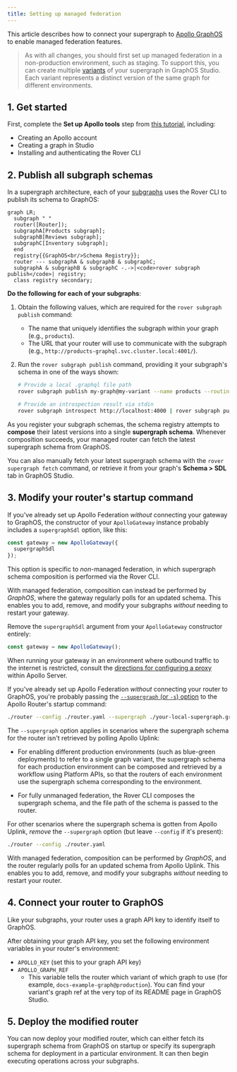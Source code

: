 ```yaml
---
title: Setting up managed federation
---
```



This article describes how to connect your supergraph to [Apollo GraphOS](/graphos/) to enable managed federation features.

> As with all changes, you should first set up managed federation in a non-production environment, such as staging. To support this, you can create multiple [variants](/graphos/graphs/#variants) of your supergraph in GraphOS Studio. Each variant represents a distinct version of the same graph for different environments.

## 1. Get started

First, complete the **Set up Apollo tools** step from [this tutorial](/graphos/quickstart/self-hosted#1-set-up-apollo-tools), including:

- Creating an Apollo account
- Creating a graph in Studio
- Installing and authenticating the Rover CLI

## 2. Publish all subgraph schemas

In a supergraph architecture, each of your [subgraphs](../building-supergraphs/subgraphs-overview/) uses the Rover CLI to publish its schema to GraphOS:

```mermaid
graph LR;
  subgraph " "
  router([Router]);
  subgraphA[Products subgraph];
  subgraphB[Reviews subgraph];
  subgraphC[Inventory subgraph];
  end
  registry{{GraphOS<br/>Schema Registry}};
  router --- subgraphA & subgraphB & subgraphC;
  subgraphA & subgraphB & subgraphC -.->|<code>rover subgraph publish</code>| registry;
  class registry secondary;
```

**Do the following for each of your subgraphs**:

1. Obtain the following values, which are required for the `rover subgraph publish` command:

    * The name that uniquely identifies the subgraph within your graph (e.g., `products`).
    * The URL that your router will use to communicate with the subgraph (e.g., `http://products-graphql.svc.cluster.local:4001/`).

2. Run the `rover subgraph publish` command, providing it your subgraph's schema in one of the ways shown:

    ```bash
    # Provide a local .graphql file path
    rover subgraph publish my-graph@my-variant --name products --routing-url http://products-graphql.svc.cluster.local:4001/ --schema ./schema.graphql 

    # Provide an introspection result via stdin
    rover subgraph introspect http://localhost:4000 | rover subgraph publish my-graph@my-variant --name products --routing-url http://products-graphql.svc.cluster.local:4001/ --schema -
    ```

As you register your subgraph schemas, the schema registry attempts to **compose** their latest versions into a single **supergraph schema**. Whenever composition succeeds, your managed router can fetch the latest supergraph schema from GraphOS.

You can also manually fetch your latest supergraph schema with the `rover supergraph fetch` command, or retrieve it from your graph's **Schema > SDL** tab in GraphOS Studio.

## 3. Modify your router's startup command

<ExpansionPanel title="Using Apollo Gateway?">

If you've already set up Apollo Federation _without_ connecting your gateway to GraphOS, the constructor of your `ApolloGateway` instance probably includes a `supergraphSdl` option, like this:

```js {2}
const gateway = new ApolloGateway({
  supergraphSdl
});
```

This option is specific to _non_-managed federation, in which supergraph schema composition is performed via the Rover CLI.

With managed federation, composition can instead be performed by _GraphOS_, where the gateway regularly polls for an updated schema. This enables you to add, remove, and modify your subgraphs _without_ needing to restart your gateway.

Remove the `supergraphSdl` argument from your `ApolloGateway` constructor entirely:

```js
const gateway = new ApolloGateway();
```

When running your gateway in an environment where outbound traffic to the internet is restricted, consult the [directions for configuring a proxy](/apollo-server/security/proxy-configuration) within Apollo Server.

</ExpansionPanel>

If you've already set up Apollo Federation _without_ connecting your router to GraphOS, you're probably passing the [`--supergraph` (or `-s`) option](/router/configuration/overview/#-s----supergraph) to the Apollo Router's startup command:

```sh
./router --config ./router.yaml --supergraph ./your-local-supergraph.graphql
```

The `--supergraph` option applies in scenarios where the supergraph schema for the router isn't retrieved by polling Apollo Uplink:

* For enabling different production environments (such as blue-green deployments) to refer to a single graph variant, the supergraph schema for each production environment can be composed and retrieved by a workflow using Platform APIs, so that the routers of each environment use the supergraph schema corresponding to the environment. 

* For fully unmanaged federation, the Rover CLI composes the supergraph schema, and the file path of the schema is passed to the router. 

For other scenarios where the supergraph schema is gotten from Apollo Uplink, _remove_ the `--supergraph` option (but leave `--config` if it's present):

```sh
./router --config ./router.yaml
```

With managed federation, composition can be performed by _GraphOS_, and the router regularly polls for an updated schema from Apollo Uplink. This enables you to add, remove, and modify your subgraphs _without_ needing to restart your router.


## 4. Connect your router to GraphOS

Like your subgraphs, your router uses a graph API key to identify itself to GraphOS.

<ObtainGraphApiKey />

After obtaining your graph API key, you set the following environment variables in your router's environment:

- `APOLLO_KEY` (set this to your graph API key)
- `APOLLO_GRAPH_REF`
    - This variable tells the router which variant of which graph to use (for example, `docs-example-graph@production`). You can find your variant's graph ref at the very top of its README page in GraphOS Studio.

## 5. Deploy the modified router

You can now deploy your modified router, which can either fetch its supergraph schema from GraphOS on startup or specify its supergraph schema for deployment in a particular environment. It can then begin executing operations across your subgraphs.
